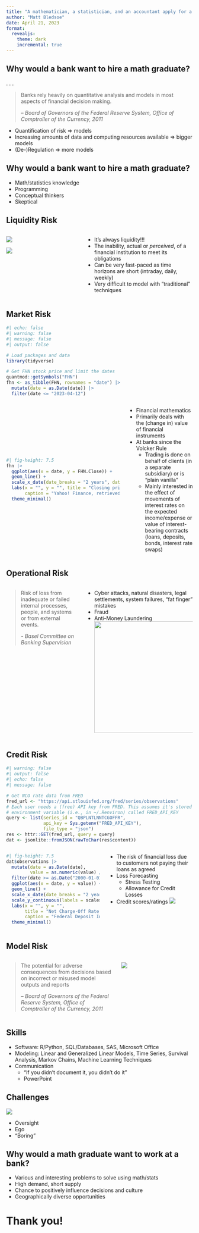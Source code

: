 ```yaml
---
title: "A mathematician, a statistician, and an accountant apply for a bank job"
author: "Matt Bledsoe"
date: April 21, 2023
format:
  revealjs:
    theme: dark
    incremental: true
---
```



## Why would a bank want to hire a math graduate?

. . . 

> Banks rely heavily on quantitative analysis and models in most aspects of financial decision making.
> 
> -- _Board of Governors of the Federal Reserve System, Office of Comptroller of the Currency, 2011_

::: {.incremental}
-   Quantification of risk $\Rightarrow$ models
-   Increasing amounts of data and computing resources available $\Rightarrow$ bigger models
-   (De-)Regulation $\Rightarrow$ more models
:::

## Why would a bank want to hire a math graduate?

- Math/statistics knowledge
- Programming
- Conceptual thinkers
- Skeptical

## Liquidity Risk

:::: {.columns}
::: {.column width="40%"}
![](img/svb_logo.png)

:::{.fragment}
![](img/JimmieStewart_slideshow.jpg) 
:::

:::

::: {.column width="60%"}
- It's always liquidity!!!
- The inability, actual or _perceived_, of a financial institution to meet its obligations
- Can be very fast-paced as time horizons are short (intraday, daily, weekly)
- Very difficult to model with "traditional" techniques
:::
::::

## Market Risk {.smaller}

```r
#| echo: false
#| warning: false
#| message: false
#| output: false

# Load packages and data
library(tidyverse)

# Get FHN stock price and limit the dates
quantmod::getSymbols("FHN")
fhn <- as_tibble(FHN, rownames = "date") |> 
  mutate(date = as.Date(date)) |> 
  filter(date <= "2023-04-12")
```

:::: {.columns style='display: flex !important;'}
::: {.column width="50%" style='display: flex; align-items: center;'}
```r
#| fig-height: 7.5
fhn |> 
  ggplot(aes(x = date, y = FHN.Close)) +
  geom_line() +
  scale_x_date(date_breaks = "2 years", date_labels = "%Y") +
  labs(x = "", y = "", title = "Closing price of FHN",
       caption = "Yahoo! Finance, retrieved with Quantmod") +
  theme_minimal()
```
:::

::: {.column width="50%"}
-   Financial mathematics
-   Primarily deals with the (change in) value of financial instruments
- At banks since the Volcker Rule
  + Trading is done on behalf of clients (in a separate subsidiary) or is "plain vanilla"
  + Mainly interested in the effect of movements of interest rates on the expected income/expense or value of interest-bearing contracts (loans, deposits, bonds, interest rate swaps)
:::
::::

## Operational Risk

:::: {.columns}

::: {.column width="40%"}
> Risk of loss from inadequate or failed internal processes, people, and systems or from external events.
> 
> _- Basel Committee on Banking Supervision_

:::

::: {.column width="60%"}
::: {.incremental}
- Cyber attacks, natural disasters, legal settlements, system failures, "fat finger" mistakes
- Fraud
- Anti-Money Laundering
![](img/ozark.jpg){height=300}
:::
:::

::::

## Credit Risk {.smaller}

```r
#| warning: false
#| output: false
#| echo: false
#| message: false

# Get NCO rate data from FRED
fred_url <- "https://api.stlouisfed.org/fred/series/observations"
# Each user needs a (free) API key from FRED. This assumes it's stored in an
# environment variable (i.e., in ~/.Renviron) called FRED_API_KEY
query <- list(series_id = "QBPLNTLNNTCGOFFR",
              api_key = Sys.getenv("FRED_API_KEY"),
              file_type = "json")
res <- httr::GET(fred_url, query = query)
dat <- jsonlite::fromJSON(rawToChar(res$content))
```


:::: {.columns style='display: flex !important;'}
::: {.column width="50%" style='display: flex; align-items: center;'}

```r
#| fig-height: 7.5
dat$observations |> 
  mutate(date = as.Date(date),
         value = as.numeric(value) / 100) |> 
  filter(date >= as.Date("2000-01-01")) |> 
  ggplot(aes(x = date, y = value)) + 
  geom_line() +
  scale_x_date(date_breaks = "2 years", date_labels = "%Y") +
  scale_y_continuous(labels = scales::percent) +
  labs(x = "", y = "",
       title = "Net Charge-Off Rate on Total Loans and Leases",
       caption = "Federal Deposit Insurance Corporation, retrieved from FRED") +
  theme_minimal()
```
:::

::: {.column}
- The risk of financial loss due to customers not paying their loans as agreed
- Loss Forecasting
  + Stress Testing
  + Allowance for Credit Losses
- Credit scores/ratings
  ![](img/FICO_Logo.jpg){fig-height="50%"}
:::

::::

## Model Risk

:::: {.columns}

::: {.column width="60%"}
> The potential for adverse consequences from decisions based on incorrect or misused model outputs and reports
>
> -- _Board of Governors of the Federal Reserve System, Office of Comptroller of the Currency, 2011_
:::

::: {.column width="40%"}

::: {.fragment}
![](img/WhenGeniusFailed-bookcover.jpg)
:::

::: 

::::

## Skills

::: {.incremental}
- Software: R/Python, SQL/Databases, SAS, Microsoft Office
- Modeling: Linear and Generalized Linear Models, Time Series, Survival Analysis, Markov Chains, Machine Learning Techniques
- Communication
    + "If you didn't document it, you didn't do it"
    + PowerPoint
:::

## Challenges

![](img/dilbert_piechart2.gif)

::: {.incremental}
- Oversight
- Ego
- "Boring"
:::

## Why would a math graduate want to work at a bank?

- Various and interesting problems to solve using math/stats
- High demand, short supply
- Chance to positively influence decisions and culture
- Geographically diverse opportunities

# Thank you!
